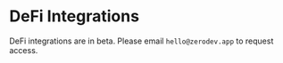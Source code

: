 # DeFi Integrations

DeFi integrations are in beta.  Please email `hello@zerodev.app` to request access.